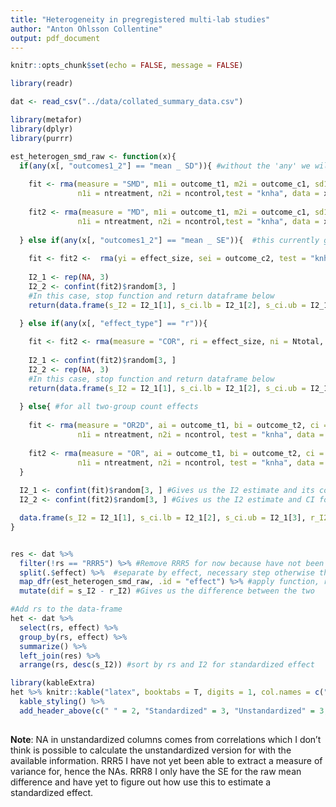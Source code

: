 ```yaml
---
title: "Heterogeneity in pregregistered multi-lab studies"
author: "Anton Ohlsson Collentine"
output: pdf_document
---
```


```r
knitr::opts_chunk$set(echo = FALSE, message = FALSE)
```

```r
library(readr)

dat <- read_csv("../data/collated_summary_data.csv")
```

```r
library(metafor)
library(dplyr)
library(purrr)

est_heterogen_smd_raw <- function(x){
  if(any(x[, "outcomes1_2"] == "mean _ SD")){ #without the 'any' we will get warnings because we apply 'if' to a vector
    
    fit <- rma(measure = "SMD", m1i = outcome_t1, m2i = outcome_c1, sd1i = outcome_t2, sd2i = outcome_c2, #gives Hedge's g as outcome
               n1i = ntreatment, n2i = ncontrol,test = "knha", data = x) 
    
    fit2 <- rma(measure = "MD", m1i = outcome_t1, m2i = outcome_c1, sd1i = outcome_t2, sd2i = outcome_c2, #gives Hedge's g as outcome
               n1i = ntreatment, n2i = ncontrol,test = "knha", data = x) 
    
  } else if(any(x[, "outcomes1_2"] == "mean _ SE")){  #this currently gives us the estimate for the raw effect, but with SE should be possible to back-transform to smd
    
    fit <- fit2 <-  rma(yi = effect_size, sei = outcome_c2, test = "knha",  data = x)
    
    I2_1 <- rep(NA, 3)
    I2_2 <- confint(fit2)$random[3, ]
    #In this case, stop function and return dataframe below
    return(data.frame(s_I2 = I2_1[1], s_ci.lb = I2_1[2], s_ci.ub = I2_1[3], r_I2 = I2_2[1], r_ci.lb = I2_2[2], r_ci.ub = I2_2[3])) #output is for smd, r, and 1 raw difference

  } else if(any(x[, "effect_type"] == "r")){
    
    fit <- fit2 <- rma(measure = "COR", ri = effect_size, ni = Ntotal, test = "knha", data = x)
    
    I2_1 <- confint(fit2)$random[3, ]
    I2_2 <- rep(NA, 3)
    #In this case, stop function and return dataframe below
    return(data.frame(s_I2 = I2_1[1], s_ci.lb = I2_1[2], s_ci.ub = I2_1[3], r_I2 = I2_2[1], r_ci.lb = I2_2[2], r_ci.ub = I2_2[3])) #output is for smd, r, and 1 raw difference
    
  } else{ #for all two-group count effects
    
    fit <- rma(measure = "OR2D", ai = outcome_t1, bi = outcome_t2, ci = outcome_c1, di = outcome_c2, #transformed to smd
               n1i = ntreatment, n2i = ncontrol, test = "knha", data = x)
    
    fit2 <- rma(measure = "OR", ai = outcome_t1, bi = outcome_t2, ci = outcome_c1, di = outcome_c2, #transformed to smd
               n1i = ntreatment, n2i = ncontrol, test = "knha", data = x)
  }
  
  I2_1 <- confint(fit)$random[3, ] #Gives us the I2 estimate and its confidence interval for standardized values
  I2_2 <- confint(fit2)$random[3, ] #Gives us the I2 estimate and CI for raw values

  data.frame(s_I2 = I2_1[1], s_ci.lb = I2_1[2], s_ci.ub = I2_1[3], r_I2 = I2_2[1], r_ci.lb = I2_2[2], r_ci.ub = I2_2[3]) #output is for smd, r, and 1 raw difference
}


res <- dat %>% 
  filter(!rs == "RRR5") %>% #Remove RRR5 for now because have not been able to extract sufficient data for it
  split(.$effect) %>%  #separate by effect, necessary step otherwise the function is applied overall
  map_dfr(est_heterogen_smd_raw, .id = "effect") %>% #apply function, rbind results into dataframe ('dfr'), 
  mutate(dif = s_I2 - r_I2) #Gives us the difference between the two

#Add rs to the data-frame
het <- dat %>% 
  select(rs, effect) %>% 
  group_by(rs, effect) %>% 
  summarize() %>% 
  left_join(res) %>% 
  arrange(rs, desc(s_I2)) #sort by rs and I2 for standardized effect


```

```r
library(kableExtra)
het %>% knitr::kable("latex", booktabs = T, digits = 1, col.names = c("RS", "Effect", "I2(%)", "ci.lb", "ci.ub", "I2(%)", "ci.lb", "ci.ub", "Dif")) %>% 
  kable_styling() %>% 
  add_header_above(c(" " = 2, "Standardized" = 3, "Unstandardized" = 3, " " = 1))
  
```
**Note**: NA in unstandardized columns comes from correlations which I don't think is possible to calculate the unstandardized version for with the available information. RRR5 I have not yet been able to extract a measure of variance for, hence the NAs. RRR8 I only have the SE for the raw mean difference and have yet to figure out how use this to estimate a standardized effect.

